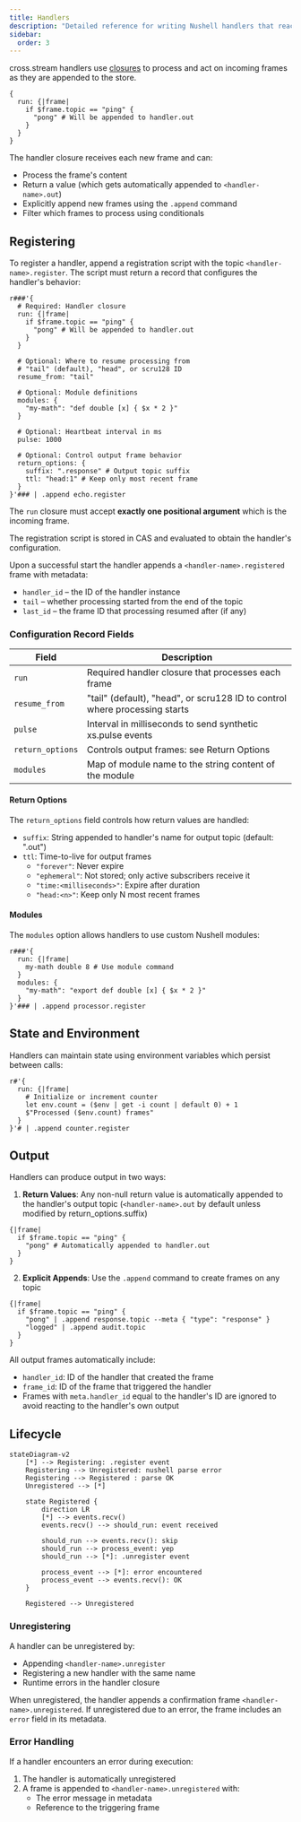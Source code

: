 ```yaml
---
title: Handlers
description: "Detailed reference for writing Nushell handlers that react to frames, manage state, and emit new events"
sidebar:
  order: 3
---
```




cross.stream handlers use <Link to="nu" />
[closures](https://www.nushell.sh/lang-guide/chapters/types/basic_types/closure.html)
to process and act on incoming frames as they are appended to the store.

```nushell
{
  run: {|frame|
    if $frame.topic == "ping" {
      "pong" # Will be appended to handler.out
    }
  }
}
```

The handler closure receives each new frame and can:

- Process the frame's content
- Return a value (which gets automatically appended to `<handler-name>.out`)
- Explicitly append new frames using the `.append` command
- Filter which frames to process using conditionals

## Registering

To register a handler, append a registration script with the topic
`<handler-name>.register`. The script must return a record that configures the
handler's behavior:

```nushell
r###'{
  # Required: Handler closure
  run: {|frame|
    if $frame.topic == "ping" {
      "pong" # Will be appended to handler.out
    }
  }

  # Optional: Where to resume processing from
  # "tail" (default), "head", or scru128 ID
  resume_from: "tail"

  # Optional: Module definitions
  modules: {
    "my-math": "def double [x] { $x * 2 }"
  }

  # Optional: Heartbeat interval in ms
  pulse: 1000

  # Optional: Control output frame behavior
  return_options: {
    suffix: ".response" # Output topic suffix
    ttl: "head:1" # Keep only most recent frame
  }
}'### | .append echo.register
```

The `run` closure must accept **exactly one positional argument** which is the
incoming frame.

The registration script is stored in CAS and evaluated to obtain the handler's
configuration.

Upon a successful start the handler appends a `<handler-name>.registered` frame
with metadata:

- `handler_id` – the ID of the handler instance
- `tail` – whether processing started from the end of the topic
- `last_id` – the frame ID that processing resumed after (if any)

### Configuration Record Fields

| Field            | Description                                                                |
| ---------------- | -------------------------------------------------------------------------- |
| `run`            | Required handler closure that processes each frame                         |
| `resume_from`    | "tail" (default), "head", or scru128 ID to control where processing starts |
| `pulse`          | Interval in milliseconds to send synthetic xs.pulse events                 |
| `return_options` | Controls output frames: see Return Options                                 |
| `modules`        | Map of module name to the string content of the module                     |

#### Return Options

The `return_options` field controls how return values are handled:

- `suffix`: String appended to handler's name for output topic (default: ".out")
- `ttl`: Time-to-live for output frames
  - `"forever"`: Never expire
  - `"ephemeral"`: Not stored; only active subscribers receive it
  - `"time:<milliseconds>"`: Expire after duration
  - `"head:<n>"`: Keep only N most recent frames

#### Modules

The `modules` option allows handlers to use custom Nushell modules:

```nushell
r###'{
  run: {|frame|
    my-math double 8 # Use module command
  }
  modules: {
    "my-math": "export def double [x] { $x * 2 }"
  }
}'### | .append processor.register
```

## State and Environment

Handlers can maintain state using environment variables which persist between
calls:

```nushell
r#'{
  run: {|frame|
    # Initialize or increment counter
    let env.count = ($env | get -i count | default 0) + 1
    $"Processed ($env.count) frames"
  }
}'# | .append counter.register
```

## Output

Handlers can produce output in two ways:

1. **Return Values**: Any non-null return value is automatically appended to the
   handler's output topic (`<handler-name>.out` by default unless modified by
   return_options.suffix)

```nushell
{|frame|
  if $frame.topic == "ping" {
    "pong" # Automatically appended to handler.out
  }
}
```

2. **Explicit Appends**: Use the `.append` command to create frames on any topic

```nushell
{|frame|
  if $frame.topic == "ping" {
    "pong" | .append response.topic --meta { "type": "response" }
    "logged" | .append audit.topic
  }
}
```

All output frames automatically include:

- `handler_id`: ID of the handler that created the frame
- `frame_id`: ID of the frame that triggered the handler
- Frames with `meta.handler_id` equal to the handler's ID are ignored to avoid
  reacting to the handler's own output

## Lifecycle

```mermaid
stateDiagram-v2
    [*] --> Registering: .register event
    Registering --> Unregistered: nushell parse error
    Registering --> Registered : parse OK
    Unregistered --> [*]

    state Registered {
        direction LR
        [*] --> events.recv()
        events.recv() --> should_run: event received

        should_run --> events.recv(): skip
        should_run --> process_event: yep
        should_run --> [*]: .unregister event

        process_event --> [*]: error encountered
        process_event --> events.recv(): OK
    }

    Registered --> Unregistered
```

### Unregistering

A handler can be unregistered by:

- Appending `<handler-name>.unregister`
- Registering a new handler with the same name
- Runtime errors in the handler closure

When unregistered, the handler appends a confirmation frame
`<handler-name>.unregistered`. If unregistered due to an error, the frame
includes an `error` field in its metadata.

### Error Handling

If a handler encounters an error during execution:

1. The handler is automatically unregistered
2. A frame is appended to `<handler-name>.unregistered` with:
   - The error message in metadata
   - Reference to the triggering frame

